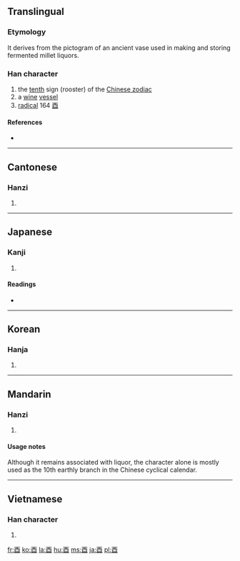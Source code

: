 {{also|西}}
<!--{{also|丣}}-->
==Translingual==

===Etymology===
It derives from the pictogram of an ancient vase used in making and storing fermented millet liquors.

===Han character===
{{Han char|rn=164|rad=酉|as=00|sn=7|four=1060<sub>0</sub>|canj=一金田一 (MCWM)}}

# the [[tenth]] sign (rooster) of the [[Wikipedia:Chinese zodiac|Chinese zodiac]]
# a [[wine]] [[vessel]]
# [[radical]] 164 [[Index:Chinese radical/酉|酉]]

====References====
* {{Han ref|kx=1280.020|dkj=39763|dj=1778.360|hdz=63572.010|uh=9149|ud=37193|bh=A8BB|bd=43195}}

----

==Cantonese==

===Hanzi===
{{yue-hanzi|jyut=|y=[[yau5]]}}

# {{defn|Cantonese|sort=酉00}}

----

==Japanese==

===Kanji===
{{ja-kanji|rs=酉00}}

# {{defn|Japanese}}

====Readings====
* {{ja-readings|on=[[ゆう]] (yū)|kun=[[とり]] (tori), [[みのる]] (minoru)}}

----

==Korean==

===Hanja===
{{ko-hanja|hangeul=유|eumhun=|rv=yu|mr=yu|y=yu}}

# {{defn|Korean|sort=酉00}}

----

==Mandarin==

===Hanzi===
{{cmn-hanzi|pin=[[yǒu]] ([[you3]]), [[dīng]] ([[ding1]])|wg=[[yu3|yu<sup>3</sup>]], [[ting1|ting<sup>1</sup>]]}}

# {{defn|Mandarin|sort=酉00}}

====Usage notes====
Although it remains associated with liquor, the character alone is mostly used as the 10th earthly branch in the Chinese cyclical calendar.

----

==Vietnamese==

===Han character===
{{vi-hantu|[[dậu]], [[dấu]], [[giấu]], [[giậu]]|rs=酉00}}

# {{defn|Vietnamese|sort=酉00}}

[[fr:酉]]
[[ko:酉]]
[[la:酉]]
[[hu:酉]]
[[ms:酉]]
[[ja:酉]]
[[pl:酉]]